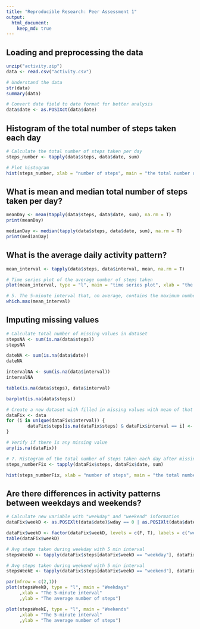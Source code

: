 ```yaml
---
title: "Reproducible Research: Peer Assessment 1"
output: 
  html_document:
    keep_md: true
---
```


## Loading and preprocessing the data
```r
unzip("activity.zip")
data <- read.csv("activity.csv")

# Understand the data
str(data)
summary(data)

# Convert date field to date format for better analysis
data$date <- as.POSIXct(data$date)
```

## Histogram of the total number of steps taken each day
```r
# Calculate the total number of steps taken per day
steps_number <- tapply(data$steps, data$date, sum)

# Plot histogram
hist(steps_number, xlab = "number of steps", main = "the total number of steps taken each day")
```


## What is mean and median total number of steps taken per day?
```r
meanDay <- mean(tapply(data$steps, data$date, sum), na.rm = T)
print(meanDay)

medianDay <- median(tapply(data$steps, data$date, sum), na.rm = T)
print(medianDay)
```


## What is the average daily activity pattern?

```r
mean_interval <- tapply(data$steps, data$interval, mean, na.rm = T)

# Time series plot of the average number of steps taken
plot(mean_interval, type = "l", main = "time series plot", xlab = "the 5-minute interval", ylab = "the average number of steps")

# 5. The 5-minute interval that, on average, contains the maximum number of steps
which.max(mean_interval)

```


## Imputing missing values
```r
# Calculate total number of missing values in dataset 
stepsNA <- sum(is.na(data$steps))
stepsNA

dateNA <- sum(is.na(data$date))
dateNA

intervalNA <- sum(is.na(data$interval))
intervalNA

table(is.na(data$steps), data$interval)

barplot(is.na(data$steps))

# Create a new dataset with filled in missing values with mean of that interval
dataFix <- data
for (i in unique(dataFix$interval)) {
        dataFix$steps[is.na(dataFix$steps) & dataFix$interval == i] <- round(mean(dataFix$steps[data$interval == i], na.rm = T))
}

# Verify if there is any missing value
any(is.na(dataFix))

# 7. Histogram of the total number of steps taken each day after missing values are imputed
steps_numberFix <- tapply(dataFix$steps, dataFix$date, sum)

hist(steps_numberFix, xlab = "number of steps", main = "the total number of steps taken each day Fix")


```


## Are there differences in activity patterns between weekdays and weekends?
```r
# Calculate new variable with "weekday" and "weekend" information 
dataFix$weekD <- as.POSIXlt(data$date)$wday == 0 | as.POSIXlt(data$date)$wday == 6

dataFix$weekD <- factor(dataFix$weekD, levels = c(F, T), labels = c("weekday", "weekend"))
table(dataFix$weekD) 

# Avg steps taken during weekday with 5 min interval
stepsWeekD <- tapply(dataFix$steps[dataFix$weekD == "weekday"], dataFix$interval[dataFix$weekD == "weekday"], mean)

# Avg steps taken during weekend with 5 min interval
stepsWeekE <- tapply(dataFix$steps[dataFix$weekD == "weekend"], dataFix$interval[dataFix$weekD == "weekend"], mean)

par(mfrow = c(2,1))
plot(stepsWeekD, type = "l", main = "Weekdays"
     ,xlab = "The 5-minute interval"
     ,ylab = "The average number of steps")

plot(stepsWeekE, type = "l", main = "Weekends"
     ,xlab = "The 5-minute interval"
     ,ylab = "The average number of steps")

```